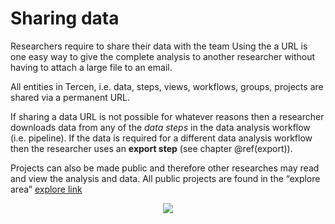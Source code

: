 # Sharing data {#sharing-data}
Researchers require to share their data with the team Using the a URL is one easy way to give the complete analysis to another researcher without having to attach a large file to an email.

All entities in Tercen, i.e. data, steps, views, workflows, groups, projects are shared via a permanent URL.

If sharing a data URL is not possible for whatever reasons then a researcher downloads data from any of the _data steps_ in the data analysis workflow (i.e. pipeline). If the data is required for a different data analysis workflow then the researcher uses an __export step__ (see chapter \@ref(export)).  

Projects can also be made public and therefore other researches may read and view the analysis and data. All public projects are found in the "explore area" [explore link](https://tercen.com/explore)


<center>![](images\share.png)</center>
